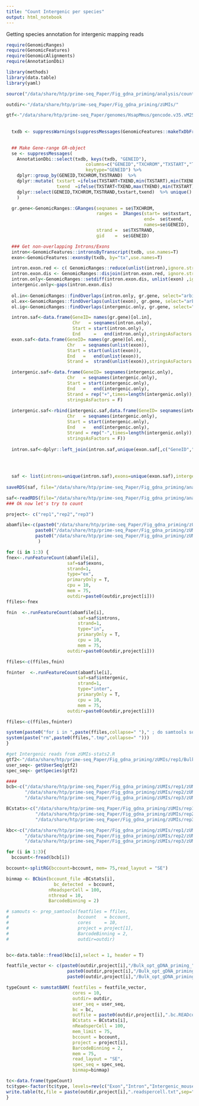 ```yaml
---
title: "Count Intergenic per species"
output: html_notebook
---
```



Getting species annotation for intergenic mapping reads

```r
require(GenomicRanges)
require(GenomicFeatures)
require(GenomicAlignments)
require(AnnotationDbi)

library(methods)
library(data.table)
library(yaml)

source("/data/share/htp/prime-seq_Paper/Fig_gdna_priming/analysis/count_intergenic/count_intergenic_functions.R")

outdir<-"/data/share/htp/prime-seq_Paper/Fig_gdna_priming/zUMIs/"

gtf<-"/data/share/htp/prime-seq_Paper/genomes/HsapMmus/gencode.v35.vM25.primary_assembly.annotation.gtf"
  
  
  txdb <- suppressWarnings(suppressMessages(GenomicFeatures::makeTxDbFromGFF(file=gtf, format="gtf")))

  
  ## Make Gene-range GR-object
  se <- suppressMessages(
    AnnotationDbi::select(txdb, keys(txdb, "GENEID"),
                              columns=c("GENEID","TXCHROM","TXSTART","TXEND","TXSTRAND"),
                              keytype="GENEID") %>%
    dplyr::group_by(GENEID,TXCHROM,TXSTRAND)  %>%
    dplyr::mutate( txstart =ifelse(TXSTART<TXEND,min(TXSTART),min(TXEND)),
                   txend  =ifelse(TXSTART<TXEND,max(TXEND),min(TXSTART) ) ) %>%
    dplyr::select(GENEID,TXCHROM,TXSTRAND,txstart,txend)  %>% unique()
    )

  gr.gene<-GenomicRanges::GRanges(seqnames = se$TXCHROM,
                                  ranges =  IRanges(start= se$txstart,
                                                    end=  se$txend,
                                                    names=se$GENEID),
                                  strand =  se$TXSTRAND,
                                  gid    =  se$GENEID)

  ### Get non-overlapping Introns/Exons
  intron<-GenomicFeatures::intronsByTranscript(txdb, use.names=T)
  exon<-GenomicFeatures::exonsBy(txdb, by="tx",use.names=T)

  intron.exon.red <- c( GenomicRanges::reduce(unlist(intron),ignore.strand=T), GenomicRanges::reduce(unlist(exon),ignore.strand=T) )
  intron.exon.dis <- GenomicRanges::disjoin(intron.exon.red, ignore.strand=T)
  intron.only<-GenomicRanges::setdiff(intron.exon.dis, unlist(exon) ,ignore.strand=T)
  intergenic.only<-gaps(intron.exon.dis)
  
  ol.in<-GenomicRanges::findOverlaps(intron.only, gr.gene, select="arbitrary")
  ol.ex<-GenomicRanges::findOverlaps(unlist(exon), gr.gene, select="arbitrary")
  ol.ig<-GenomicRanges::findOverlaps(intergenic.only, gr.gene, select="arbitrary")

  intron.saf<-data.frame(GeneID= names(gr.gene)[ol.in],
                         Chr   = seqnames(intron.only),
                         Start = start(intron.only),
                         End	 =   end(intron.only),stringsAsFactors = F)
  exon.saf<-data.frame(GeneID= names(gr.gene)[ol.ex],
                       Chr   = seqnames(unlist(exon)),
                       Start = start(unlist(exon)),
                       End	 =   end(unlist(exon)),
                       Strand =  strand(unlist(exon)),stringsAsFactors = F)

  intergenic.saf<-data.frame(GeneID= seqnames(intergenic.only),
                       Chr   = seqnames(intergenic.only),
                       Start = start(intergenic.only),
                       End	 =   end(intergenic.only),
                       Strand = rep("+",times=length(intergenic.only)),
                       stringsAsFactors = F)
  
  intergenic.saf<-rbind(intergenic.saf,data.frame(GeneID= seqnames(intergenic.only),
                       Chr   = seqnames(intergenic.only),
                       Start = start(intergenic.only),
                       End	 =   end(intergenic.only),
                       Strand = rep("-",times=length(intergenic.only)),
                       stringsAsFactors = F))
  
  intron.saf<-dplyr::left_join(intron.saf,unique(exon.saf[,c("GeneID","Strand")]),by=c("GeneID"))
  

  

  saf <- list(introns=unique(intron.saf),exons=unique(exon.saf),intergenic=unique(intergenic.saf))
  
saveRDS(saf, file="/data/share/htp/prime-seq_Paper/Fig_gdna_priming/analysis/count_intergenic/inex_intergenic.saf.RDS")
```


```r

saf<-readRDS(file="/data/share/htp/prime-seq_Paper/Fig_gdna_priming/analysis/count_intergenic/inex_intergenic.saf.RDS")
### Ok now let's try to count 

project<- c("rep1","rep2","rep3")

abamfile<-c(paste0("/data/share/htp/prime-seq_Paper/Fig_gdna_priming/zUMIs/",project[1],"/Bulk_opt_gDNA_priming_",project[1],".filtered.tagged.Aligned.out.bam"),
           paste0("/data/share/htp/prime-seq_Paper/Fig_gdna_priming/zUMIs/",project[2],"/Bulk_opt_gDNA_priming_",project[2],".filtered.tagged.Aligned.out.bam"),
           paste0("/data/share/htp/prime-seq_Paper/Fig_gdna_priming/zUMIs/",project[3],"/Bulk_opt_gDNA_priming_",project[3],".filtered.tagged.Aligned.out.bam")
            )  

for (i in 1:3) {
fnex<-.runFeatureCount(abamfile[i],
                       saf=saf$exons,
                       strand=1,
                       type="ex",
                       primaryOnly = T,
                       cpu = 10,
                       mem = 75,
                       outdir=paste0(outdir,project[i]))
ffiles<-fnex

fnin  <-.runFeatureCount(abamfile[i],
                           saf=saf$introns,
                           strand=1,
                           type="in",
                           primaryOnly = T,
                           cpu = 10,
                           mem = 75,
                       outdir=paste0(outdir,project[i]))

ffiles<-c(ffiles,fnin)

fninter  <-.runFeatureCount(abamfile[i],
                           saf=saf$intergenic,
                           strand=1,
                           type="inter",
                           primaryOnly = T,
                           cpu = 10,
                           mem = 75,
                       outdir=paste0(outdir,project[i]))

ffiles<-c(ffiles,fninter)

system(paste0("for i in ",paste(ffiles,collapse=" ")," ; do samtools sort -n -O 'BAM' -@ ",round(10/2,0)," -m 15G -o $i $i.tmp & done ; wait"))
system(paste("rm",paste0(ffiles,".tmp",collapse=" ")))
}


```

```r

#get Intergenic reads from zUMIs-stats2.R
gtf2<-"/data/share/htp/prime-seq_Paper/Fig_gdna_priming/zUMIs/rep1/Bulk_opt_gDNA_priming_rep1.final_annot.gtf"
user_seq<- getUserSeq(gtf2) 
spec_seq<- getSpecies(gtf2)

####
bcb<-c("/data/share/htp/prime-seq_Paper/Fig_gdna_priming/zUMIs/rep1/zUMIs_output/Bulk_opt_gDNA_priming_rep1kept_barcodes_binned.txt",
       "/data/share/htp/prime-seq_Paper/Fig_gdna_priming/zUMIs/rep2/zUMIs_output/Bulk_opt_gDNA_priming_rep2kept_barcodes_binned.txt",
       "/data/share/htp/prime-seq_Paper/Fig_gdna_priming/zUMIs/rep3/zUMIs_output/Bulk_opt_gDNA_priming_rep3kept_barcodes_binned.txt")

BCstats<-c("/data/share/htp/prime-seq_Paper/Fig_gdna_priming/zUMIs/rep1/Bulk_opt_gDNA_priming_rep1.BCstats.txt",
           "/data/share/htp/prime-seq_Paper/Fig_gdna_priming/zUMIs/rep2/Bulk_opt_gDNA_priming_rep2.BCstats.txt",
           "/data/share/htp/prime-seq_Paper/Fig_gdna_priming/zUMIs/rep3/Bulk_opt_gDNA_priming_rep3.BCstats.txt")

kbc<-c("/data/share/htp/prime-seq_Paper/Fig_gdna_priming/zUMIs/rep1/zUMIs_output/Bulk_opt_gDNA_priming_rep1kept_barcodes.txt",
       "/data/share/htp/prime-seq_Paper/Fig_gdna_priming/zUMIs/rep2/zUMIs_output/Bulk_opt_gDNA_priming_rep2kept_barcodes.txt",
       "/data/share/htp/prime-seq_Paper/Fig_gdna_priming/zUMIs/rep3/zUMIs_output/Bulk_opt_gDNA_priming_rep3kept_barcodes.txt")

for (i in 1:3){
  bccount<-fread(bcb[i])

bccount<-splitRG(bccount=bccount, mem= 75,read_layout = "SE")

binmap <- BCbin(bccount_file =BCstats[i],
                  bc_detected  = bccount,
                nReadsperCell = 100,
                nthread = 10,
                BarcodeBinning = 2)

# samouts <- prep_samtools(featfiles = ffiles,
#                          bccount   = bccount,
#                          cores     = 10,
#                          project = project[1],
#                          BarcodeBinning = 2,
#                          outdir=outdir)


bc<-data.table::fread(kbc[i],select = 1, header = T)

featfile_vector <- c(paste0(outdir,project[i],"/Bulk_opt_gDNA_priming_",project[i],".filtered.tagged.Aligned.out.bam.ex.featureCounts.bam"),
                       paste0(outdir,project[i],"/Bulk_opt_gDNA_priming_",project[i],".filtered.tagged.Aligned.out.bam.in.featureCounts.bam"),
                       paste0(outdir,project[i],"/Bulk_opt_gDNA_priming_",project[i],".filtered.tagged.Aligned.out.bam.inter.featureCounts.bam"))

typeCount <- sumstatBAM( featfiles = featfile_vector,
                         cores = 10,
                         outdir= outdir,
                         user_seq = user_seq,
                         bc = bc,
                         outfile = paste0(outdir,project[i],".bc.READcounts.rds"),
                         BCstats = BCstats[i],
                         nReadsperCell = 100,
                         mem_limit = 75,
                         bccount = bccount,
                         project = project[i],
                         BarcodeBinning = 2,
                         mem = 75,
                         read_layout = "SE",
                         spec_seq = spec_seq,
                         binmap=binmap)

tc<-data.frame(typeCount)
tc$type<-factor(tc$type, levels=rev(c("Exon","Intron","Intergenic_mouse","Intergenic_human","Intergenic","Ambiguity","Unmapped","User")))
write.table(tc,file = paste(outdir,project[i],".readspercell.txt",sep=""),sep="\t",row.names = F,col.names = T)
}

```
